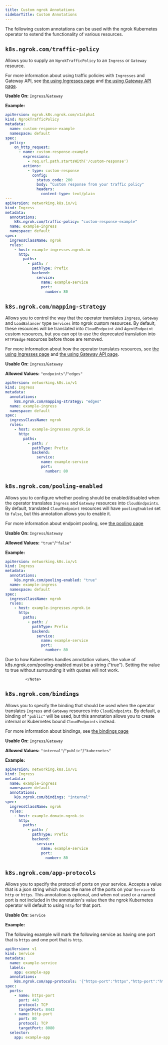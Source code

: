 ```yaml
---
title: Custom ngrok Annotations
sidebarTitle: Custom Annotations
---
```


The following custom annotations can be used with the ngrok Kubernetes operator to extend the functionality of various resources.

## `k8s.ngrok.com/traffic-policy`

Allows you to supply an `NgrokTrafficPolicy` to an `Ingress` or `Gateway` resource.

For more information about using traffic policies with `Ingresses` and Gateway API, see [the using Ingresses page](/k8s/guides/using-ingresses) and [the using Gateway API page](/k8s/guides/using-gwapi).

**Usable On:** `Ingress`/`Gateway`

**Example:**

```yaml
apiVersion: ngrok.k8s.ngrok.com/v1alpha1
kind: NgrokTrafficPolicy
metadata:
  name: custom-response-example
  namespace: default
spec:
  policy:
    on_http_request:
      - name: custom-response-example
        expressions:
          - req.url.path.startsWith('/custom-response')
        actions:
          - type: custom-response
            config:
              status_code: 200
              body: "Custom response from your traffic policy"
              headers:
                content-type: text/plain
---
apiVersion: networking.k8s.io/v1
kind: Ingress
metadata:
  annotations:
    k8s.ngrok.com/traffic-policy: "custom-response-example"
  name: example-ingress
  namespace: default
spec:
  ingressClassName: ngrok
  rules:
    - host: example-ingresses.ngrok.io
      http:
        paths:
          - path: /
            pathType: Prefix
            backend:
              service:
                name: example-service
                port:
                  number: 80
```

## `k8s.ngrok.com/mapping-strategy`

Allows you to control the way that the operator translates `Ingress`, `Gateway` and `LoadBalancer` type `Services` into ngrok custom resources.
By default, these resources will be translated into `CloudEndpoint` and `AgentEndpoint` custom resources, but you can opt to use the deprecated translation into `HTTPSEdge` resources
before those are removed.

For more information about how the operator translates resources, see [the using Ingresses page](/k8s/guides/using-ingresses) and [the using Gateway API page](/k8s/guides/using-gwapi).

**Usable On:** `Ingress`/`Gateway`

**Allowed Values:** `"endpoints"`/`"edges"`

```yaml
apiVersion: networking.k8s.io/v1
kind: Ingress
metadata:
  annotations:
    k8s.ngrok.com/mapping-strategy: "edges"
  name: example-ingress
  namespace: default
spec:
  ingressClassName: ngrok
  rules:
    - host: example-ingresses.ngrok.io
      http:
        paths:
          - path: /
            pathType: Prefix
            backend:
              service:
                name: example-service
                port:
                  number: 80
```

## `k8s.ngrok.com/pooling-enabled`

Allows you to configure whether pooling should be enabled/disabled when the operator translates `Ingress` and `Gateway` resources into `CloudEndpoints`.
By default, translated `CloudEndpoint` resources will have `poolingEnabled` set to `false`, but this annotation allows you to enable it.

For more information about endpoint pooling, see [the pooling page](/k8s/guides/pooling)

**Usable On:** `Ingress`/`Gateway`

**Allowed Values:** `"true"`/`"false"`

**Example:**

```yaml
apiVersion: networking.k8s.io/v1
kind: Ingress
metadata:
  annotations:
    k8s.ngrok.com/pooling-enabled: "true"
  name: example-ingress
  namespace: default
spec:
  ingressClassName: ngrok
  rules:
    - host: example-ingresses.ngrok.io
      http:
        paths:
          - path: /
            pathType: Prefix
            backend:
              service:
                name: example-service
                port:
                  number: 80
```

<Note>

Due to how Kubernetes handles annotation values, the value of k8s.ngrok.com/pooling-enabled must be a string ("true"). Setting the value to true without surrounding it with quotes will not work.

             </Note>

## `k8s.ngrok.com/bindings`

Allows you to specify the binding that should be used when the operator translates `Ingress` and `Gateway` resources into `CloudEndpoints`.
By default, a binding of `"public"` will be used, but this annotation allows you to create internal or Kubernetes bound `CloudEndpoints` instead.

For more information about bindings, see [the bindings page](/k8s/guides/bindings)

**Usable On:** `Ingress`/`Gateway`

**Allowed Values:** `"internal"`/`"public"`/`"kubernetes"`

**Example:**

```yaml
apiVersion: networking.k8s.io/v1
kind: Ingress
metadata:
  name: example-ingress
  namespace: default
  annotations:
    k8s.ngrok.com/bindings: "internal"
spec:
  ingressClassName: ngrok
  rules:
    - host: example-domain.ngrok.io
      http:
        paths:
          - path: /
            pathType: Prefix
            backend:
              service:
                name: example-service
                port:
                  number: 80
```

## `k8s.ngrok.com/app-protocols`

Allows you to specify the protocol of ports on your service. Accepts a value that is a json string which maps the name of the
ports on your `Service` to `http` or `https`. This annotation is optional, and when not used or a named port is not included in the annotation's value
then the ngrok Kubernetes operator will default to using `http` for that port.

**Usable On:** `Service`

**Example:**

The following example will mark the following service as having one port that is `https` and one port that is `http`.

```yaml
apiVersion: v1
kind: Service
metadata:
  name: example-service
  labels:
    app: example-app
  annotations:
    k8s.ngrok.com/app-protocols: '{"https-port":"https","http-port":"http"}'
spec:
  ports:
    - name: https-port
      port: 443
      protocol: TCP
      targetPort: 8443
    - name: http-port
      port: 80
      protocol: TCP
      targetPort: 8080
  selector:
    app: example-app
```
